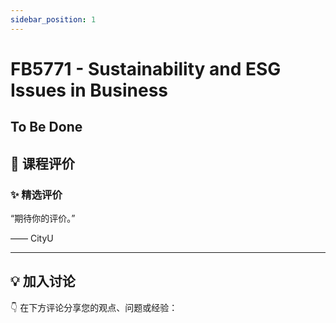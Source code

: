 ```yaml
---
sidebar_position: 1
---
```



# FB5771 - Sustainability and ESG Issues in Business

## To Be Done

## **💬 课程评价**

### ✨ **精选评价**
<div className={commentStyles.commentBox}>
    <p className={commentStyles.commentText}>
        “期待你的评价。”
    </p>
    <p className={commentStyles.commentAuthor}>—— CityU</p>
</div>

---

## **💡 加入讨论**

👇 在下方评论分享您的观点、问题或经验：
<Utterances />
